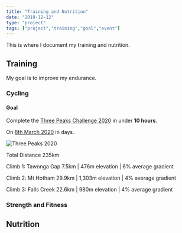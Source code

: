 ```yaml
---
title: "Training and Nutrition"
date: "2019-12-12"
type: "project"
tags: ["project","training","goal","event"]
---
```


This is where I document my training and nutrition.

## Training
My goal is to improve my endurance.

### Cycling

#### Goal
Complete the [Three Peaks Challenge 2020](https://www.bicyclenetwork.com.au/rides-and-events/peaks-challenge/) in under **10 hours**.

On <u>8th March 2020</u> in **<DateCountdown />** days.

![Three Peaks 2020](./images/three-peaks-2020.jpg)

Total Distance 235km

Climb 1: Tawonga Gap
7.5km | 476m elevation | 6% average gradient 

Climb 2: Mt Hotham
29.9km | 1,303m elevation | 4% average gradient 

 Climb 3: Falls Creek
22.6km | 980m elevation | 4% average gradient 

### Strength and Fitness
## Nutrition

